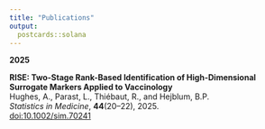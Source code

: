 ```yaml
---
title: "Publications"
output:
  postcards::solana
---
```


**2025**

**RISE: Two-Stage Rank-Based Identification of High-Dimensional Surrogate Markers Applied to Vaccinology**  
Hughes, A., Parast, L., Thiébaut, R., and Hejblum, B.P.  
*Statistics in Medicine*, **44**(20–22), 2025.  
[doi:10.1002/sim.70241](https://doi.org/10.1002/sim.70241)
